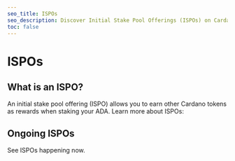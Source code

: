 ```yaml
---
seo_title: ISPOs
seo_description: Discover Initial Stake Pool Offerings (ISPOs) on Cardano. Earn additional Cardano tokens by staking ADA with chosen pools. See ongoing ISPOs now.
toc: false
---
```



# ISPOs

## What is an ISPO?

An initial stake pool offering (ISPO) allows you to earn other Cardano tokens as rewards when staking your ADA. Learn more about ISPOs:

<DefaultDataTable projects={builders} filterBy="what_is_an_ispo" />

## Ongoing ISPOs

See ISPOs happening now.

<DefaultDataTable projects={builders} filterBy="ispo_explorer" />

